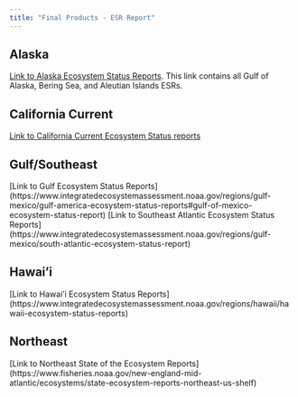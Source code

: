 ```yaml
---
title: "Final Products - ESR Report"
---
```


## Alaska
[Link to Alaska Ecosystem Status Reports](https://www.fisheries.noaa.gov/alaska/ecosystems/ecosystem-status-reports-gulf-alaska-bering-sea-and-aleutian-islands). This link contains all Gulf of Alaska, Bering Sea, and Aleutian Islands ESRs.

## California Current
[Link to California Current Ecosystem Status reports](https://www.integratedecosystemassessment.noaa.gov/regions/california-current/california-current-reports)

## Gulf/Southeast
[Link to Gulf Ecosystem Status Reports] (https://www.integratedecosystemassessment.noaa.gov/regions/gulf-mexico/gulf-america-ecosystem-status-reports#gulf-of-mexico-ecosystem-status-report)
[Link to Southeast Atlantic Ecosystem Status Reports] (https://www.integratedecosystemassessment.noaa.gov/regions/gulf-mexico/south-atlantic-ecosystem-status-report)

## Hawai'i
[Link to Hawai'i Ecosystem Status Reports] (https://www.integratedecosystemassessment.noaa.gov/regions/hawaii/hawaii-ecosystem-status-reports)

## Northeast
[Link to Northeast State of the Ecosystem Reports] (https://www.fisheries.noaa.gov/new-england-mid-atlantic/ecosystems/state-ecosystem-reports-northeast-us-shelf)

